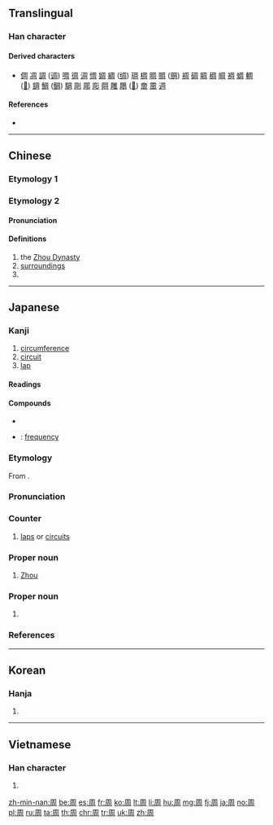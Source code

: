 {{also|固}}

==Translingual==
{{stroke order|strokes=8}}

===Han character===
{{Han char|rn=30|rad=口|as=05|sn=8|four=77220|canj=BGR|ids=⿵⺆𠮷}}

====Derived characters====
* [[倜]] [[凋]] [[調]] ([[调]]) [[啁]] [[徟]] [[淍]] [[惆]] [[婤]] [[綢]] ([[绸]]) [[琱]] [[椆]] [[晭]] [[賙]] ([[赒]]) [[禂]] [[碉]] [[睭]] [[稠]] [[皗]] [[裯]] [[蜩]] [[輖]] ([[𫐏]]) [[錭]] [[鯛]] ([[鲷]]) [[騆]] [[㓮]] [[郮]] [[彫]] [[翢]] [[雕]] [[鵰]] ([[𫛲]]) [[奝]] [[霌]] [[週]]

====References====
* {{Han ref|kx=0181.360|dkj=03441|dj=0400.050|hdz=10606.030|uh=5468}}

----

==Chinese==

===Etymology 1===
{{zh-see|週}}

===Etymology 2===
{{zh-forms}}

====Pronunciation====
{{zh-pron
|m=zhōu|ma=y
|c=zau1
|h=pfs=chû
|mn=chiu
|mc=y
|oc=y
|cat=n,pn
}}

====Definitions====
{{zh-hanzi}}

# the [[Zhou Dynasty]]
# [[surroundings]]
# {{surname|lang=zh}}
----

==Japanese==

===Kanji===
{{ja-kanji|grade=4|rs=口05}}

# [[circumference]]
# [[circuit]]
# [[lap]]

====Readings====
{{ja-readings|goon=[[しゅ]] (shu), [[す]] (su)|kanon=[[しゅう]] (shū)|kun=[[まわり]] (mawari), [[あまねし]] (amaneshi), [[めぐる]] (meguru)}}

====Compounds====
* {{ja-r|周南|^しゅうなん|[[w:Shūnan|Shūnan]]}}
* {{ja-r|周波数|しゅうはすう}}: [[frequency]]

{{wikipedia|lang=ja}}
{{ja-kanjitab|しゅう|yomi=o}}

===Etymology===
From {{etyl|sort=しゅう|ltc|ja}} {{m|zh|周|tr=tsyuw}}.

===Pronunciation===
{{ja-pron|yomi=kanon|しゅう|acc=1|acc_ref=DJR,NHK}}

===Counter===
{{ja-pos|counter|しゅう|hhira=しう}}

# [[lap]]s or [[circuit]]s

===Proper noun===
{{ja-pos|proper|しゅう|hhira=しう}}

# [[Zhou]]

===Proper noun===
{{ja-pos|proper|まこと}}

# {{given name|male|lang=ja|sort=まこと}}

===References===
<references/>

----

==Korean==

===Hanja===
{{ko-hanja|hangeul=[[주]]|rv=ju|mr=chu}}

# {{defn|lang=ko|sort=口05}}

----

==Vietnamese==

===Han character===
{{vi-hantu|[[chu]], [[châu]]|rs=口05}}

# {{defn|lang=vi|sort=口05}}

[[zh-min-nan:周]]
[[be:周]]
[[es:周]]
[[fr:周]]
[[ko:周]]
[[lt:周]]
[[li:周]]
[[hu:周]]
[[mg:周]]
[[fj:周]]
[[ja:周]]
[[no:周]]
[[pl:周]]
[[ru:周]]
[[ta:周]]
[[th:周]]
[[chr:周]]
[[tr:周]]
[[uk:周]]
[[zh:周]]
